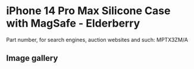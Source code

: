 
# iPhone 14 Pro Max Silicone Case with MagSafe - Elderberry

Part number, for search engines, auction websites and such: MPTX3ZM/A

## Image gallery

<div style={{ width: "768px" }}>
  <GalleryComponent
    images={[
      {
        original: "/everysource/MPTX3.webp",
        thumbnail: "/everypreview/MPTX3.webp",
      },
      {
        original: "/everysource/MPTX3_AV1.webp",
        thumbnail: "/everypreview/MPTX3_AV1.webp",
      },
      {
        original: "/everysource/MPTX3_AV2.webp",
        thumbnail: "/everypreview/MPTX3_AV2.webp",
      },
      {
        original: "/everysource/MPTX3_AV3.webp",
        thumbnail: "/everypreview/MPTX3_AV3.webp",
      }
    ]}
  />
</div>